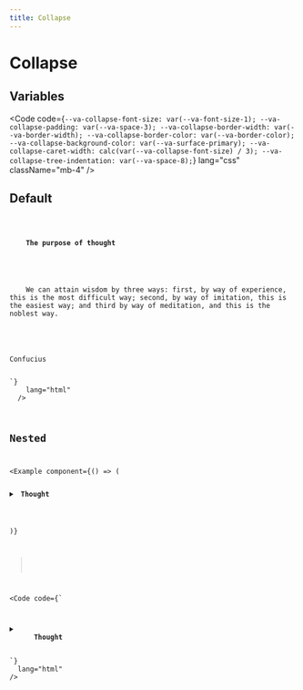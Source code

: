```yaml
---
title: Collapse
---
```



# Collapse

## Variables

<Code
  code={`--va-collapse-font-size: var(--va-font-size-1);
--va-collapse-padding: var(--va-space-3);
--va-collapse-border-width: var(--va-border-width);
--va-collapse-border-color: var(--va-border-color);
--va-collapse-background-color: var(--va-surface-primary);
--va-collapse-caret-width: calc(var(--va-collapse-font-size) / 3);
--va-collapse-tree-indentation: var(--va-space-8);`}
  lang="css"
  className="mb-4"
/>

## Default

<Example component={Component}>
  <Code
    code={`<details class="va-collapse w-full">
  <summary>
    <strong>The purpose of thought</strong>
  </summary>
  <p>
    We can attain wisdom by three ways: first, by way of experience, this is the most difficult way; second, by way of imitation, this is the easiest way; and third by way of meditation, and this is the noblest way. 
  </p>
  <p>Confucius</p>
</details>`}
    lang="html"
  />
</Example>

## Nested

<Example
  component={() => (
    <div class="va-button-group w-full">
      <details class="va-collapse">
        <summary>
          <strong>Thought</strong>
        </summary>
        <details class="va-collapse">
          <summary>
            <strong>The purpose of thought</strong>
          </summary>
          <details class="va-collapse">
            <summary>
              <strong>1</strong>
            </summary>
            <p>It often happens that a thought comes to us that seems both true and strange, and we hesitate to believe it. But then, if you think about it thoroughly, you see that the thought that seemed strange is the simplest truth, such that once you come to know it, you cannot stop believing in it.</p>
          </details>
           <details class="va-collapse">
            <summary>
              <strong>2</strong>
            </summary>
            <p>
              While living among people, do not forget what you learned in solitude. And in solitude, reflect on what you learned from interacting with people.
            </p>
          </details>
          <button class="va-button"><strong>Buttons can also be nested 🚀</strong></button>
        </details>
      </details>
    </div>

)}

>

<Code
  code={`<div class="va-button-group w-full">
  <details class="va-collapse">
    <summary>
      <strong>Thought</strong>
    </summary>
    <details class="va-collapse">
      <summary>
        <strong>The purpose of thought</strong>
      </summary>
      <details class="va-collapse">
        <summary>
          <strong>1</strong>
        </summary>
        <p>It often happens that a thought comes to us that seems both true and strange, and we hesitate to believe it. But then, if you think about it thoroughly, you see that the thought that seemed strange is the simplest truth, such that once you come to know it, you cannot stop believing in it.</p>
      </details>
        <details class="va-collapse">
        <summary>
          <strong>2</strong>
        </summary>
        <p>
          While living among people, do not forget what you learned in solitude. And in solitude, reflect on what you learned from interacting with people.
        </p>
      </details>
      <button class="va-button"><strong>Buttons can also be nested 🚀</strong></button>
    </details>
  </details>
</div>`}
  lang="html"
/>
</Example>
